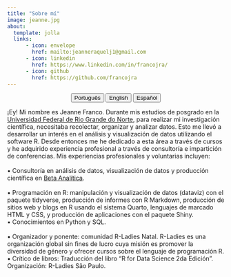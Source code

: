 ---
title: "Sobre mí"
image: jeanne.jpg
about:
  template: jolla
  links:
      - icon: envelope
        href: mailto:jeanneraquelj1@gmail.com
      - icon: linkedin
        href: https://www.linkedin.com/in/francojra/
      - icon: github
        href: https://github.com/francojra
---

<center>

::: {.btn-group role="group" aria-label="About"}
<a href="about-pt.html"> <button type="button" class="btn btn-primary me-md-2 btn-sm">Português</button></a> <a href="about-en.html"> <button type="button" class="btn btn-primary me-md-2 btn-sm">English</button></a> <a href="about-es.html"><button type="button" class="btn btn-primary me-md-2 btn-sm">Español</button></a>
:::

</center>

¡Ey! Mi nombre es Jeanne Franco. Durante mis estudios de posgrado en la [Universidad Federal de Rio Grande do Norte](https://www.ufrn.br/), para realizar mi investigación científica, necesitaba recolectar, organizar y analizar datos. Esto me llevó a desarrollar un interés en el análisis y visualización de datos utilizando el software R. Desde entonces me he dedicado a esta área a través de cursos y he adquirido experiencia profesional a través de consultoría e impartición de conferencias. Mis experiencias profesionales y voluntarias incluyen:\
\
▪ Consultoría en análisis de datos, visualización de datos y producción científica en [Beta Analítica](https://betaanalitica.com.br/).\
\
▪ Programación en R: manipulación y visualización de datos (dataviz) con el paquete tidyverse, producción de informes con R Markdown, producción de sitios web y blogs en R usando el sistema Quarto, lenguajes de marcado HTML y CSS, y producción de aplicaciones con el paquete Shiny.
\
▪ Conocimientos en Python y SQL.\
\
▪ Organizador y ponente: comunidad R-Ladies Natal. R-Ladies es una organización global sin fines de lucro cuya misión es promover la diversidad de género y ofrecer cursos sobre el lenguaje de programación R.
\
▪ Crítico de libros: Traducción del libro "R for Data Science 2da Edición". Organización: R-Ladies São Paulo.
